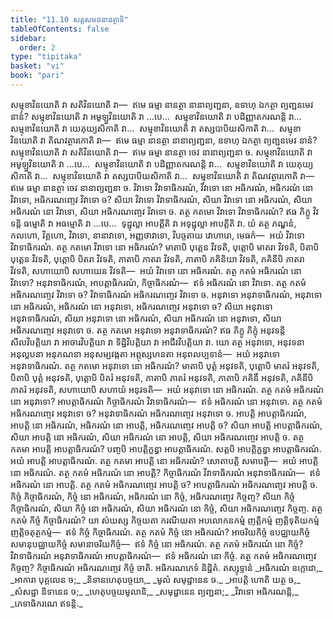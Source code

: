 ```yaml
---
title: "11.10 សត្តសមថនានត្ថាទិ"
tableOfContents: false
sidebar:
  order: 2
type: "tipitaka"
basket: "vi"
book: "pari"
---
```



<DynamicBreadcrumb />

<Division number="354" book="pari">

<Paragraph number="1745" book="pari">
សម្មុខាវិនយោតិ វា សតិវិនយោតិ វា—  ឥមេ ធម្មា នានត្ថា នានាព្យញ្ជនា, ឧទាហុ ឯកត្ថា ព្យញ្ជនមេវ នានំ? សម្មុខាវិនយោតិ វា អមូឡ្ហវិនយោតិ វា …បេ…  សម្មុខាវិនយោតិ វា បដិញ្ញាតករណន្តិ វា…  សម្មុខាវិនយោតិ វា យេភុយ្យសិកាតិ វា…  សម្មុខាវិនយោតិ វា តស្សបាបិយសិកាតិ វា…  សម្មុខាវិនយោតិ វា តិណវត្ថារកោតិ វា—  ឥមេ ធម្មា នានត្ថា នានាព្យញ្ជនា, ឧទាហុ ឯកត្ថា ព្យញ្ជនមេវ នានំ? សម្មុខាវិនយោតិ វា សតិវិនយោតិ វា—  ឥមេ ធម្មា នានត្ថា ចេវ នានាព្យញ្ជនា ច. សម្មុខាវិនយោតិ វា អមូឡ្ហវិនយោតិ វា …បេ…  សម្មុខាវិនយោតិ វា បដិញ្ញាតករណន្តិ វា…  សម្មុខាវិនយោតិ វា យេភុយ្យសិកាតិ វា…  សម្មុខាវិនយោតិ វា តស្សបាបិយសិកាតិ វា…  សម្មុខាវិនយោតិ វា តិណវត្ថារកោតិ វា—  ឥមេ ធម្មា នានត្ថា ចេវ នានាព្យញ្ជនា ច.
</Paragraph>

</Division>
<Division number="355" book="pari">

<Paragraph number="1746" book="pari">
វិវាទោ វិវាទាធិករណំ, វិវាទោ នោ អធិករណំ, អធិករណំ នោ វិវាទោ, អធិករណញ្ចេវ វិវាទោ ច? សិយា វិវាទោ វិវាទាធិករណំ, សិយា វិវាទោ នោ អធិករណំ, សិយា អធិករណំ នោ វិវាទោ, សិយា អធិករណញ្ចេវ វិវាទោ ច.
</Paragraph>

<Paragraph number="1747" book="pari">
តត្ថ កតមោ វិវាទោ វិវាទាធិករណំ? ឥធ ភិក្ខូ វិវទន្តិ ធម្មោតិ វា អធម្មោតិ វា …បេ…  ទុដ្ឋុល្លា អាបត្តីតិ វា អទុដ្ឋុល្លា អាបត្តីតិ វា. យំ តត្ថ ភណ្ឌនំ, កលហោ, វិគ្គហោ, វិវាទោ, នានាវាទោ, អញ្ញថាវាទោ, វិបច្ចតាយ វោហារោ, មេធកំ—  អយំ វិវាទោ វិវាទាធិករណំ.
</Paragraph>

<Paragraph number="1748" book="pari">
តត្ថ កតមោ វិវាទោ នោ អធិករណំ? មាតាបិ បុត្តេន វិវទតិ, បុត្តោបិ មាតរា វិវទតិ, បិតាបិ បុត្តេន វិវទតិ, បុត្តោបិ បិតរា វិវទតិ, ភាតាបិ ភាតរា វិវទតិ, ភាតាបិ ភគិនិយា វិវទតិ, ភគិនីបិ ភាតរា វិវទតិ, សហាយោបិ សហាយេន វិវទតិ—  អយំ វិវាទោ នោ អធិករណំ.
</Paragraph>

<Paragraph number="1749" book="pari">
តត្ថ កតមំ អធិករណំ នោ វិវាទោ? អនុវាទាធិករណំ, អាបត្តាធិករណំ, កិច្ចាធិករណំ—  ឥទំ អធិករណំ នោ វិវាទោ.
</Paragraph>

<Paragraph number="1750" book="pari">
តត្ថ កតមំ អធិករណញ្ចេវ វិវាទោ ច? វិវាទាធិករណំ អធិករណញ្ចេវ វិវាទោ ច.
</Paragraph>

</Division>
<Division number="356" book="pari">

<Paragraph number="1751" book="pari">
អនុវាទោ អនុវាទាធិករណំ, អនុវាទោ នោ អធិករណំ, អធិករណំ នោ អនុវាទោ, អធិករណញ្ចេវ អនុវាទោ ច? សិយា អនុវាទោ អនុវាទាធិករណំ, សិយា អនុវាទោ នោ អធិករណំ, សិយា អធិករណំ នោ អនុវាទោ, សិយា អធិករណញ្ចេវ អនុវាទោ ច.
</Paragraph>

<Paragraph number="1752" book="pari">
តត្ថ កតមោ អនុវាទោ អនុវាទាធិករណំ? ឥធ ភិក្ខូ ភិក្ខុំ អនុវទន្តិ សីលវិបត្តិយា វា អាចារវិបត្តិយា វា ទិដ្ឋិវិបត្តិយា វា អាជីវវិបត្តិយា វា. យោ តត្ថ អនុវាទោ, អនុវទនា អនុល្លបនា អនុភណនា អនុសម្បវង្កតា អព្ភុស្សហនតា អនុពលប្បទានំ—  អយំ អនុវាទោ អនុវាទាធិករណំ.
</Paragraph>

<Paragraph number="1753" book="pari">
តត្ថ កតមោ អនុវាទោ នោ អធិករណំ? មាតាបិ បុត្តំ អនុវទតិ, បុត្តោបិ មាតរំ អនុវទតិ, បិតាបិ បុត្តំ អនុវទតិ, បុត្តោបិ បិតរំ អនុវទតិ, ភាតាបិ ភាតរំ អនុវទតិ, ភាតាបិ ភគិនឹ អនុវទតិ, ភគិនីបិ ភាតរំ អនុវទតិ, សហាយោបិ សហាយំ អនុវទតិ—  អយំ អនុវាទោ នោ អធិករណំ.
</Paragraph>

<Paragraph number="1754" book="pari">
តត្ថ កតមំ អធិករណំ នោ អនុវាទោ? អាបត្តាធិករណំ កិច្ចាធិករណំ វិវាទាធិករណំ—  ឥទំ អធិករណំ នោ អនុវាទោ.
</Paragraph>

<Paragraph number="1755" book="pari">
តត្ថ កតមំ អធិករណញ្ចេវ អនុវាទោ ច? អនុវាទាធិករណំ អធិករណញ្ចេវ អនុវាទោ ច.
</Paragraph>

</Division>
<Division number="357" book="pari">

<Paragraph number="1756" book="pari">
អាបត្តិ អាបត្តាធិករណំ, អាបត្តិ នោ អធិករណំ, អធិករណំ នោ អាបត្តិ, អធិករណញ្ចេវ អាបត្តិ ច? សិយា អាបត្តិ អាបត្តាធិករណំ, សិយា អាបត្តិ នោ អធិករណំ, សិយា អធិករណំ នោ អាបត្តិ, សិយា អធិករណញ្ចេវ អាបត្តិ ច.
</Paragraph>

<Paragraph number="1757" book="pari">
តត្ថ កតមា អាបត្តិ អាបត្តាធិករណំ? បញ្ចបិ អាបត្តិក្ខន្ធា អាបត្តាធិករណំ. សត្តបិ អាបត្តិក្ខន្ធា អាបត្តាធិករណំ. អយំ អាបត្តិ អាបត្តាធិករណំ.
</Paragraph>

<Paragraph number="1758" book="pari">
តត្ថ កតមា អាបត្តិ នោ អធិករណំ? សោតាបត្តិ សមាបត្តិ—  អយំ អាបត្តិ នោ អធិករណំ.
</Paragraph>

<Paragraph number="1759" book="pari">
តត្ថ កតមំ អធិករណំ នោ អាបត្តិ? កិច្ចាធិករណំ វិវាទាធិករណំ អនុវាទាធិករណំ—  ឥទំ អធិករណំ នោ អាបត្តិ.
</Paragraph>

<Paragraph number="1760" book="pari">
តត្ថ កតមំ អធិករណញ្ចេវ អាបត្តិ ច? អាបត្តាធិករណំ អធិករណញ្ចេវ អាបត្តិ ច.
</Paragraph>

</Division>
<Division number="358" book="pari">

<Paragraph number="1761" book="pari">
កិច្ចំ កិច្ចាធិករណំ, កិច្ចំ នោ អធិករណំ, អធិករណំ នោ កិច្ចំ, អធិករណញ្ចេវ កិច្ចញ្ច? សិយា កិច្ចំ កិច្ចាធិករណំ, សិយា កិច្ចំ នោ អធិករណំ, សិយា អធិករណំ នោ កិច្ចំ, សិយា អធិករណញ្ចេវ កិច្ចញ្ច.
</Paragraph>

<Paragraph number="1762" book="pari">
តត្ថ កតមំ កិច្ចំ កិច្ចាធិករណំ? យា សំឃស្ស កិច្ចយតា ករណីយតា អបលោកនកម្មំ ញត្តិកម្មំ ញត្តិទុតិយកម្មំ ញត្តិចតុត្ថកម្មំ—  ឥទំ កិច្ចំ កិច្ចាធិករណំ.
</Paragraph>

<Paragraph number="1763" book="pari">
តត្ថ កតមំ កិច្ចំ នោ អធិករណំ? អាចរិយកិច្ចំ ឧបជ្ឈាយកិច្ចំ សមានុបជ្ឈាយកិច្ចំ សមានាចរិយកិច្ចំ—  ឥទំ កិច្ចំ នោ អធិករណំ.
</Paragraph>

<Paragraph number="1764" book="pari">
តត្ថ កតមំ អធិករណំ នោ កិច្ចំ? វិវាទាធិករណំ អនុវាទាធិករណំ អាបត្តាធិករណំ—  ឥទំ អធិករណំ នោ កិច្ចំ.
</Paragraph>

<Paragraph number="1765" book="pari">
តត្ថ កតមំ អធិករណញ្ចេវ កិច្ចញ្ច? កិច្ចាធិករណំ អធិករណញ្ចេវ កិច្ចំ ចាតិ.

</Paragraph>
</Division>

<Paragraph number="1766" type="center" book="pari">
អធិករណភេទំ និដ្ឋិតំ.



</Paragraph>

<Paragraph number="1767" type="center" book="pari">
តស្សុទ្ទានំ


</Paragraph>

<Paragraph number="1768" type="verses" book="pari">
_អធិករណំ ឧក្កោដា,_  
_អាការា បុគ្គលេន ច;_  
_និទានហេតុបច្ចយា,_  
_មូលំ សមុដ្ឋានេន ច._  

</Paragraph>

<Paragraph number="1769" type="verses" book="pari">
_អាបត្តិ ហោតិ យត្ថ ច,_  
_សំសដ្ឋា និទានេន ច;_  
_ហេតុបច្ចយមូលានិ,_  
_សមុដ្ឋានេន ព្យញ្ជនា;_  
_វិវាទោ អធិករណន្តិ,_  
_ភេទាធិករណេ ឥទន្តិ._
</Paragraph>